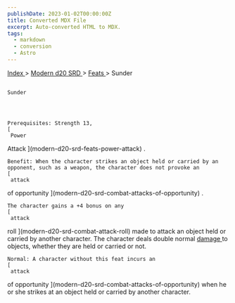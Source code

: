 ```yaml
---
publishDate: 2023-01-02T00:00:00Z
title: Converted MDX File
excerpt: Auto-converted HTML to MDX.
tags:
  - markdown
  - conversion
  - Astro
---
```


[
Index
](-index) >
[
Modern d20 SRD
](modern-d20-srd-index) >
[
Feats
](modern-d20-srd-feats-index) > Sunder

##

    Sunder




    Prerequisites: Strength 13,
    [
     Power

Attack
](modern-d20-srd-feats-power-attack)
.

    Benefit: When the character strikes an object held or carried by an opponent, such as a weapon, the character does not provoke an
    [
     attack

of opportunity
](modern-d20-srd-combat-attacks-of-opportunity)
.

    The character gains a +4 bonus on any
    [
     attack

roll
](modern-d20-srd-combat-attack-roll)
made to attack an object held or carried by another character. The character deals double normal
[
damage
](modern-d20-srd-combat-damage)
to objects, whether they are held or carried or not.

    Normal: A character without this feat incurs an
    [
     attack

of opportunity
](modern-d20-srd-combat-attacks-of-opportunity)
when he or she strikes at an object held or carried by another character.
